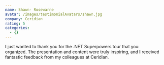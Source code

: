 ```yaml
---
name: Shawn- Rosewarne
avatar: /images/testimonialAvatars/shawn.jpg
company: Ceridian
rating: 5
categories:
  - {}
---
```


I just wanted to thank you for the .NET Superpowers tour that you organized. The presentation and content were truly inspiring, and I received fantastic feedback from my colleagues at Ceridian.
